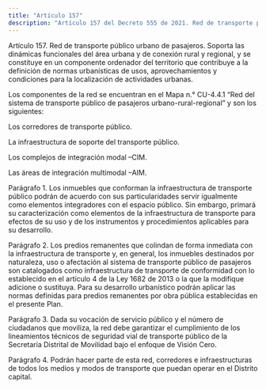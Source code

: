 ```yaml
---
title: "Artículo 157"
description: "Artículo 157 del Decreto 555 de 2021. Red de transporte público urbano de pasajeros."
---
```


Artículo 157. Red de transporte público urbano de pasajeros. Soporta las dinámicas funcionales del área urbana y de conexión rural y regional, y se constituye en un componente ordenador del territorio que contribuye a la definición de normas urbanísticas de usos, aprovechamientos y condiciones para la localización de actividades urbanas.
 
Los componentes de la red se encuentran en el Mapa n.° CU-4.4.1 “Red del sistema de transporte público de pasajeros urbano-rural-regional” y son los siguientes:
 
Los corredores de transporte público.
 
La infraestructura de soporte del transporte público.
 
Los complejos de integración modal –CIM.
 
Las áreas de integración multimodal –AIM.
 
Parágrafo 1. Los inmuebles que conforman la infraestructura de transporte público podrán de acuerdo con sus particularidades servir igualmente como elementos integradores con el espacio público. Sin embargo, primará su caracterización como elementos de la infraestructura de transporte para efectos de su uso y de los instrumentos y procedimientos aplicables para su desarrollo.
 
Parágrafo 2. Los predios remanentes que colindan de forma inmediata con la infraestructura de transporte y, en general, los inmuebles destinados por naturaleza, uso o afectación al sistema de transporte público de pasajeros son catalogados como infraestructura de transporte de conformidad con lo establecido en el artículo 4 de la Ley 1682 de 2013 o la que la modifique adicione o sustituya. Para su desarrollo urbanístico podrán aplicar las normas definidas para predios remanentes por obra pública establecidas en el presente Plan.
 
Parágrafo 3. Dada su vocación de servicio público y el número de ciudadanos que moviliza, la red debe garantizar el cumplimiento de los lineamientos técnicos de seguridad vial de transporte público de la Secretaría Distrital de Movilidad bajo el enfoque de Visión Cero.
 
Parágrafo 4. Podrán hacer parte de esta red, corredores e infraestructuras de todos los medios y modos de transporte que puedan operar en el Distrito capital.